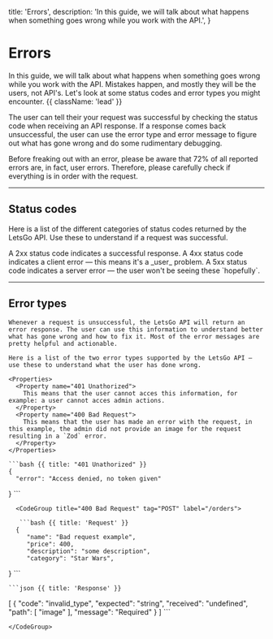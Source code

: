   title: 'Errors',
  description:
    'In this guide, we will talk about what happens when something goes wrong while you work with the API.',
}

# Errors

In this guide, we will talk about what happens when something goes wrong while you work with the API. Mistakes happen, and mostly they will be the users, not API's. Let's look at some status codes and error types you might encounter. {{ className: 'lead' }}

The user can tell their your request was successful by checking the status code when receiving an API response. If a response comes back unsuccessful, the user can use the error type and error message to figure out what has gone wrong and do some rudimentary debugging.

<Note>
  Before freaking out with an error, please be aware that 72% of all
  reported errors are, in fact, user errors. Therefore, please carefully check
  if everything is in order with the request.
</Note>

---

## Status codes

Here is a list of the different categories of status codes returned by the LetsGo API. Use these to understand if a request was successful.

<Properties>
  <Property name="2xx">
    A 2xx status code indicates a successful response.
  </Property>
  <Property name="4xx">
    A 4xx status code indicates a client error — this means it's a _user_
    problem.
  </Property>
  <Property name="5xx">
    A 5xx status code indicates a server error — the user won't be seeing these `hopefully`.
  </Property>
</Properties>

---

## Error types

<Row>
  <Col>

    Whenever a request is unsuccessful, the LetsGo API will return an error response. The user can use this information to understand better what has gone wrong and how to fix it. Most of the error messages are pretty helpful and actionable.

    Here is a list of the two error types supported by the LetsGo API — use these to understand what the user has done wrong.

    <Properties>
      <Property name="401 Unathorized">
        This means that the user cannot acces this information, for example: a user cannot acces admin actions.
      </Property>
      <Property name="400 Bad Request">
        This means that the user has made an error with the request, in this example, the admin did not provide an image for the request resulting in a `Zod` error.
      </Property>
    </Properties>

  </Col>
  <Col>

    ```bash {{ title: "401 Unathorized" }}
    {
      "error": "Access denied, no token given"
}
    ```

      <CodeGroup title="400 Bad Request" tag="POST" label="/orders">

       ```bash {{ title: 'Request' }}
      {
         "name": "Bad request example",
         "price": 400,
         "description": "some description",
         "category": "Star Wars",
}
    ```

    ```json {{ title: 'Response' }}
   [
      {
        "code": "invalid_type",
        "expected": "string",
        "received": "undefined",
        "path": [
            "image"
        ],
        "message": "Required"
      }
]
    ```

    </CodeGroup>

  </Col>
</Row>
